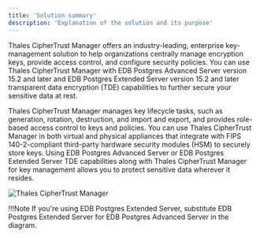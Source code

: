 ```yaml
---
title: 'Solution summary'
description: 'Explanation of the solution and its purpose'
---
```


Thales CipherTrust Manager offers an industry-leading, enterprise key-management solution to help organizations centrally manage encryption keys, provide access control, and configure security policies. You can use Thales CipherTrust Manager with EDB Postgres Advanced Server version 15.2 and later and EDB Postgres Extended Server version 15.2 and later transparent data encryption (TDE) capabilities to further secure your sensitive data at rest.

Thales CipherTrust Manager manages key lifecycle tasks, such as generation, rotation, destruction, and import and export, and provides role-based access control to keys and policies. You can use Thales CipherTrust Manager in both virtual and physical appliances that integrate with FIPS 140-2-compliant third-party hardware security modules (HSM) to securely store keys. Using EDB Postgres Advanced Server or EDB Postgres Extended Server TDE capabilities along with Thales CipherTrust Manager for key management allows you to protect sensitive data wherever it resides.

![Thales CipherTrust Manager ](Images/ThalesSolutionSummary.png)

!!!Note
    If you're using EDB Postgres Extended Server, substitute EDB Postgres Extended Server for EDB Postgres Advanced Server in the diagram.
